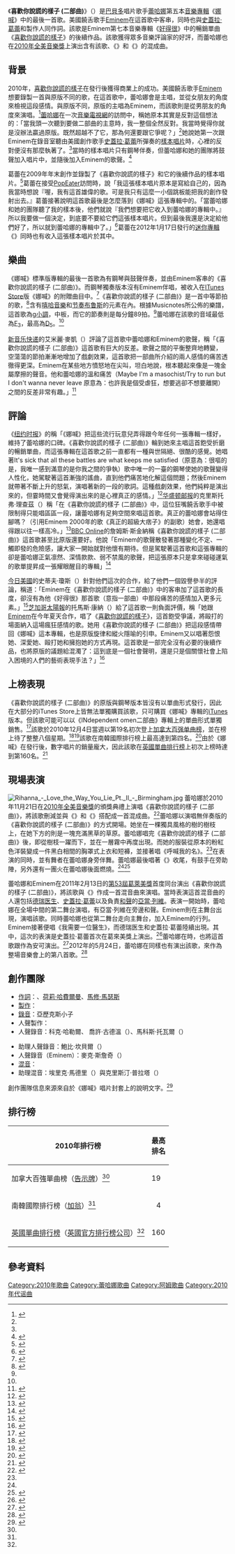 {{noteTA
|G1=Music
|G2=Show
|G3=Rihanna
}}
{{Infobox song
| Name           = 喜歡你說謊的樣子 (二部曲)
| original_name = Love the Way You Lie (Part II)
| language = en
| Artist         = [[蕾哈娜|蕾哈娜]]與[[Eminem|Eminem]]合作
| type = song
| Album          = [[娜喊|娜喊]]
| Genre          = [[节奏布鲁斯|节奏布鲁斯]], [[嘻哈音樂|嘻哈]]
| Length         = {{Duration|m=4|s=56}} <small>（專輯版本）</small><br>{{Duration|m=4|s=15}} <small>（鋼琴版本）</small>
| Label          = {{Flat list|
*[[Def_Jam唱片公司|Def Jam]]
*SRP}}
| Recorded       = 2010年<br>西湖錄音工作室<br>（[[加利福尼亚州|加利福尼亚州]][[洛杉矶|洛杉矶]]）;<br>肖像工作室<br>（[[密歇根州|密歇根州]]{{link-en|芬代爾|Ferndale, Michigan}}）
| Writer         = {{Flat list|
*{{link-en|亞歷山大·格蘭特|Alex da Kid}}
*[[荷莉·哈費爾曼|荷莉·哈費爾曼]]
*[[Eminem|馬修·馬瑟斯]]}}
| Producer       = {{Flat list|
*{{link-en|亞歷克斯小子|Alex da Kid}}
*{{link-en|科克·哈勒爾|Kuk Harrell}}}}
}}
《'''喜歡你說謊的樣子 (二部曲)'''》（{{lang-en|Love the Way You Lie (Part II)}}）是[[巴貝多|巴貝多]]唱片歌手[[蕾哈娜|蕾哈娜]]第五本[[音樂專輯|音樂專輯]]《[[娜喊|娜喊]]》中的最後一首歌。美國饒舌歌手[[Eminem|Eminem]]在這首歌中客串，同時也與[[史蓋拉·葛蕾|史蓋拉·葛蕾]]和製作人{{link-en|亞歷克斯小子|Alex da Kid}}同作詞。該歌是Eminem第七本音樂專輯《[[好得很_(阿姆專輯)|好得很]]》中的暢銷單曲《[[喜歡你說謊的樣子|喜歡你說謊的樣子]]》的後續作品。該歌獲得眾多音樂評論家的好評，而蕾哈娜也在[[2010年全美音樂獎|2010年全美音樂獎]]上演出含有該歌、《{{link-en|呼喊我的名|What's My Name?}}》和《{{link-en|萬中選一 (蕾哈娜單曲)|Only Girl (In the World)|萬中選一}}》的混成曲。

==背景==

2010年，[[喜歡你說謊的樣子|喜歡你說謊的樣子]]在發行後獲得商業上的成功。美國饒舌歌手[[Eminem|Eminem]]想要錄製一首與原版不同的歌，在這首歌中，蕾哈娜會是主唱，並從女朋友的角度來檢視這段感情。與原版不同，原版的主唱為Eminem，而該歌則是從男朋友的角度來演唱。<ref>{{cite web|last=Muhammad|first=Latifah|url=http://www.theboombox.com/2010/10/19/rihanna-eminem-love-the-way-you-lie-sequel|title=Rihanna and Eminem to make a Love the Way You Lie sequel|work=The Boombox|publisher=[[美国在线|AOL Inc.]]|date=2010-10-19|accessdate=2011-06-21|archive-date=2013-06-02|archive-url=https://web.archive.org/web/20130602161225/http://www.theboombox.com/2010/10/19/rihanna-eminem-love-the-way-you-lie-sequel|dead-url=no}}</ref>[[蕾哈娜|蕾哈娜]]在一次[[音樂電視網|音樂電視網]]的訪問中，稱她原本其實是反對這個想法的：「當我頭一次聽到要做二部曲的主意時，我一整個全然反對。我當時覺得你就是沒辦法贏過原版。既然超越不了它，那為何還要跟它爭呢？」<ref name=sun/>她說她第一次跟Eminem在錄音室聽由美國創作歌手[[史蓋拉·葛蕾|史蓋拉·葛蕾]]所彈奏的[[樣本唱片|樣本唱片]]時，心裡的反對便沒有那麼執著了。<ref name=sun/>當時的樣本唱片只有鋼琴伴奏，但蕾哈娜和她的團隊將鼓聲加入唱片中，並隨後加入Eminem的歌聲。<ref name=sun>{{cite news|url=http://www.torontosun.com/entertainment/music/2010/10/30/15890306-wenn-photo.html|title=Rihanna worried about Eminem duet sequel|work=Toronto Sun|publisher=Mention|date=2010-10-30|accessdate=2011-06-21|archive-date=2012-12-27|archive-url=https://www.webcitation.org/6DDFThdbD?url=http://www.torontosun.com/entertainment/music/2010/10/30/15890306-wenn-photo.html|dead-url=no}}</ref> 

葛蕾在2009年年末創作並錄製了《喜歡你說謊的樣子》和它的後續作品的樣本唱片。<ref>{{cite news|last=Dombrowski|first=Chris|title=Going to Grammys|url=http://theworldlink.com/news/local/article_4f9bdb96-30fe-11e0-9f4b-001cc4c002e0.html|accessdate=17 July 2011|newspaper=The World|date=5 February 2011|archive-date=2012-08-14|archive-url=https://www.webcitation.org/69v0pEve8?url=http://theworldlink.com/news/local/article_4f9bdb96-30fe-11e0-9f4b-001cc4c002e0.html|dead-url=no}}</ref>葛蕾在接受[[PopEater|PopEater]]訪問時，說「我這張樣本唱片原本是寫給自己的，因為我當時想說『喔，我有這首雄偉的歌。可是我只有這麼一小個跳板能把我的創作發射出去。』葛蕾接著說明這首歌最後是怎麼落到《娜喊》這張專輯中的。「當蕾哈娜和她的團隊聽了我的樣本後，他們就說『我們想要把它收入到蕾哈娜的專輯中。』所以我要做一個決定，到底要不要給它們這張樣本唱片。但到最後我還是決定給他們好了，所以就到蕾哈娜的專輯中了。」<ref name=PopEater>{{cite web|last=Baltin|first=Steve|title=New music: Skylar Grey – ‘Love the Way You Lie’ (Demo)|url=http://www.popeater.com/2011/02/01/skylar-grey-love-the-way-you-lie-demo/|work=[[赫芬顿邮报|PopEater]]|publisher=[[美国在线|AOL Television]]|accessdate=February 1, 2011|archive-date=2012-12-08|archive-url=https://www.webcitation.org/6ClNMzFS5?url=http://www.popeater.com/2011/02/01/skylar-grey-love-the-way-you-lie-demo/|dead-url=yes}}</ref>葛蕾在2012年1月17日發行的[[迷你專輯|迷你專輯]]《{{link-en|The Buried Sessions of Skylar Grey|The Buried Sessions of Skylar Grey}}》同時也有收入這張樣本唱片於其中。

==樂曲==
《娜喊》標準版專輯的最後一首歌為有鋼琴與鼓聲伴奏，並由Eminem客串的《喜歡你說謊的樣子 (二部曲)》。而鋼琴獨奏版本沒有Eminem伴唱，被收入在[[ITunes_Store|ITunes Store]]版《娜喊》的附贈曲目中。<ref>{{cite web|last=Vena|first=Jocelyn|title=Rihanna Initially Against 'Love The Way You Lie (Part II)' With Eminem|url=http://www.mtv.com/news/articles/1651117/20101029/eminem.jhtml|publisher=MTV Networks|date=2010-10-29|accessdate=2011-01-29|archive-date=2010-12-29|archive-url=https://web.archive.org/web/20101229183624/http://www.mtv.com/news/articles/1651117/20101029/eminem.jhtml|dead-url=no}}</ref>《喜歡你說謊的樣子 (二部曲)》是一首中等節拍的歌，<ref name="sheet">{{cite web|title=Rihanna, 'Love The Way You Lie Part II' – Composition Sheet Music|work=''Musicnotes.com''|publisher=Sony/ATV Music Publishing}}</ref>含有[[嘻哈音樂|嘻哈音樂]]和[[节奏布鲁斯|节奏布鲁斯]]的元素在內。根據Musicnotes所公佈的樂譜，這首歌為[[g小調|g小調]]，中板，而它的節奏則是每分鐘89拍。<ref name="sheet"/>蕾哈娜在該歌的音域最低為[[F_(音名)|F]]<sub>3</sub>，最高為[[D_(音名)|D]]<sub>5</sub>。<ref name="sheet"/>

[[新音乐快递|新音乐快递]]的艾米麗·麥凱（{{lang|en|Emily Mackay}}）評論了這首歌中蕾哈娜和Eminem的歌聲，稱「《喜歡你說謊的樣子 (二部曲)》這首歌有巨大的反差。歌聲之間的平衡整齊地轉變，空蕩蕩的節拍漸漸地增加了戲劇效果，這首歌把一部曲所介紹的兩人感情的痛苦透徹得更深。Eminem在某些地方憤怒地在尖叫，坦白地說，根本聽起來像是一塊金屬摩擦的聲音。他和蕾哈娜的溫和痛苦（Maybe I'm a masochist/Try to run but I don't wanna never leave 原意為：也許我是個受虐狂，想要逃卻不想要離開）之間的反差非常有趣。」<ref>{{cite news|url=http://www.nme.com/reviews/rihanna/11718|title=Album Review: Rihanna - Loud|work=[[NME|NME]]|publisher=IPC Media|date=2010-11-12|accessdate=2011-06-21|archive-date=2016-02-01|archive-url=https://web.archive.org/web/20160201075247/http://www.nme.com/reviews/rihanna/11718|dead-url=no}}</ref>

==評論==
{{RoughTranslation|||章節}}
《[[纽约时报|纽约时报]]》的{{link-en|喬恩·派瑞勒斯|Jon Pareles}}稱「《娜喊》把這些流行玩意兒弄得跟今年任何一張專輯一樣好，維持了蕾哈娜的口碑。《喜歡你說謊的樣子 (二部曲)》輪到她來主唱這首飽受折磨的暢銷單曲，而這張專輯在這首歌之前一直都有一種與世隔絕、很酷的感覺。她唱著It's sick that all these battles are what keeps me satisfied（原意為：很嘔的是，我唯一感到滿意的是你我之間的爭執）歌中唯一的一臺的鋼琴使她的歌聲變得人性化，她駕駛著這首漸強的謠曲，直到他們痛苦地化解這個問題；然後Eminem就帶著不斷上升的怒氣，演唱著新的一段的歌詞。這種戲劇效果，他們純粹是演出來的，但霎時間又會覺得演出來的是心裡真正的感情。」<ref>{{cite news|last=Pareles|first=John|url=http://www.nytimes.com/2010/11/16/arts/music/16choice.html|title=Critics Choice -New CDs|work=[[The_New_York_Times|The New York Times]]|publisher=Arthur Ochs Sulzberger, Jr.|date=2010-11-15|accessdate=2011-06-21|archive-date=2012-09-05|archive-url=https://archive.today/20120905110547/http://www.nytimes.com/2010/11/16/arts/music/16choice.html?_r=1|dead-url=no}}</ref>[[华盛顿邮报|华盛顿邮报]]的克里斯托弗·理查茲（{{lang|en|Christopher Richards}}）稱「在《喜歡你說謊的樣子 (二部曲)》中，這位狂嘴饒舌歌手中被限制得只能唱區區一段，讓蕾哈娜有足夠空間來唱這首歌。真正的蕾哈娜會站得住腳嗎？（引用Eminem 2000年的歌《真正的超級大痞子》的副歌）她會，她還唱得跟以往一樣高冷。」<ref>{{cite news|last=Richards|first=Chris|url=http://www.washingtonpost.com/wp-dyn/content/article/2010/11/15/AR2010111506697.html|title=Rihanna's new albums: 'Loud,' yes, but what's clear?|work=[[The_Washington_Post|The Washington Post]]|publisher=Katharine Weymouth|date=2010-11-16|accessdate=2011-06-21|archive-date=2018-09-30|archive-url=https://web.archive.org/web/20180930095210/http://www.washingtonpost.com/wp-dyn/content/article/2010/11/15/AR2010111506697.html|dead-url=no}}</ref>[[BBC_Online|BBC Online]]的詹姆斯·斯金納稱《喜歡你說謊的樣子 (二部曲)》這首歌甚至比原版還要好。他說「Eminem的歌聲散發著那種變化不定、一觸即發的危險感，讓大家一開始就對他懷有期待。但是駕駛著這首歌和這張專輯的卻是蕾哈娜正氣凛然、深情款款、弱不禁風的歌聲，把這張原本只是拿來碰碰運氣的歌單提昇成一張耀眼醒目的專輯」<ref>{{cite news|last=Skinner|first=James|url=http://www.bbc.co.uk/music/reviews/x5fd|title=Music – Review of Rihanna –Loud|publisher=[[BBC|BBC]]|date=2010-11-15|accessdate=2011-01-29|archive-date=2016-11-29|archive-url=https://web.archive.org/web/20161129131729/http://www.bbc.co.uk/music/reviews/x5fd/|dead-url=no}}</ref> 

[[今日美國|今日美國]]的史蒂夫·瓊斯（{{lang|en|Steve Jones}}）針對他們這次的合作，給了他們一個毀譽參半的評論，稱道：「Eminem在《喜歡你說謊的樣子 (二部曲)》中的客串加了這首歌的長度，卻沒有為他《好得很》那首歌（意指一部曲）中那段痛苦的感情加入更多元素。」<ref>{{cite news|last=Jones|first=Steve|url=http://www.usatoday.com/life/music/reviews/2010-11-16-listen16_ST_N.htm|title=Listen Up: Rihanna is living out 'Loud' on new album|work=[[USA_Today|USA Today]]|publisher=Gannett Company|date=2010-11-16|accessdate=2010-11-18|archive-date=2012-12-08|archive-url=https://www.webcitation.org/6ClNYz28M?url=http://usatoday30.usatoday.com/life/music/reviews/2010-11-16-listen16_ST_N.htm|dead-url=no}}</ref>[[芝加哥太陽報|芝加哥太陽報]]的托馬斯·康納（{{lang|en|Thomas Conner}}）給了這首歌一則負面評價，稱「她跟[[Eminem|Eminem]]在今年夏天合作，唱了《[[喜歡你說謊的樣子|喜歡你說謊的樣子]]》，這首飽受爭議，將毆打的場面納入這場瘋狂感情的歌。她用《喜歡你說謊的樣子 (二部曲)》把這段感情帶回《娜喊》這本專輯，也是原版旋律和縱火隱喻的引申。Eminem又以唱著怨恨她、深愛她、毆打她和擁抱她的方式再現。這首歌是一部完全沒有必要的後續作品，也將原版的議題給混濁了：這到底是一個社會聲明，還是只是個關懷社會上陷入困境的人們的藝術表現手法？」<ref>{{cite news|last=Conner|first=Thomas|url=http://www.suntimes.com/entertainment/2896510,conner-rhianna-loud-review-111610.article|title='Loud' a well-deserved party for Rihanna|work=[[Chicago_Sun-Times|Chicago Sun-Times]]|publisher=John Barron|date=2010-11-12|accessdate=2010-11-12|deadurl=yes|archiveurl=https://web.archive.org/web/20101127070714/http://www.suntimes.com/entertainment/2896510%2Cconner-rhianna-loud-review-111610.article|archivedate=2010-11-27}}</ref>

==上榜表現==
《喜歡你說謊的樣子 (二部曲)》的原版與鋼琴版本皆沒有以單曲形式發行，因此在大部分的iTunes Store上皆無法單獨購買該歌，只可購買《娜喊》專輯的[[iTunes|iTunes]]版本。但該歌可能可以以《INdependent omen二部曲》專輯上的單曲形式單獨銷售。<ref>{{cite web|url=http://itunes.apple.com/us/album/loud/id402920935|title=Loud US iTunes|date=2010-11-16|work=[[iTunes_Store|iTunes Store]] US|publisher=([[Apple_Inc|Apple Inc]])|accessdate=2014-02-09|archive-date=2011-08-31|archive-url=https://web.archive.org/web/20110831005601/http://itunes.apple.com/us/album/loud/id402920935|dead-url=no}}</ref>該歌於2010年12月4日當週以第19名初次登上[[加拿大百强单曲榜|加拿大百强单曲榜]]，並在榜上待了整整八個星期。<ref name="CA">{{cite web|url=http://www.billboard.com/charts/2010-12-04/canadian-hot-100?order=gainer|title=Canadian Hot 100: Week of December 04, 2010 (Biggest Jump)|work=[[告示牌_(雜誌)|Billboard]]|publisher=(Prometheus Global Media)|date=2010-12-04|accessdate=2011-09-03|archive-date=2013-07-04|archive-url=https://web.archive.org/web/20130704235207/http://www.billboard.com/charts/2010-12-04/canadian-hot-100?order=gainer|dead-url=no}}</ref><ref>{{cite web|url={{BillboardURLbyName|artist=rihanna|chart=all}} |title=Love the Way You Lie, Pt. 2 |work=Billboard|publisher=(Prometheus Global Media)|date=2011-05-19|accessdate=2011-09-03}}</ref>該歌在南韓國際排行榜上最高達到第四名。<ref name="SouthKoreaPeak">{{cite web |url=http://gaonchart.co.kr/main/section/online/download/list.gaon?nationGbn=E |title=South Korea Gaon International Chart (Week: 2010.11.28 - 2010.12.04) |publisher=Gaon Chart |accessdate=2012-01-24 |deadurl=yes |archiveurl=https://www.webcitation.org/6FRm3Uvas?url=http://gaonchart.co.kr/main/section/online/download/list.gaon?nationGbn=E |archivedate=2013-03-28 }}</ref>由於《娜喊》在發行後，數字唱片的銷量龐大，因此該歌在[[英國單曲排行榜|英國單曲排行榜]]上初次上榜時達到第160名。<ref name="UKChart">{{cite web|url=http://www.zobbel.de/|title=Chart Log UK: Chart entries update|publisher=The Official Charts Company|date=2010-11-27|accessdate=2011-10-15|archive-date=2013-07-24|archive-url=https://www.webcitation.org/6ILagTUK8?url=http://www.zobbel.de/|dead-url=no}}</ref>

==現場表演==
[[File:Rihanna_-_Love_the_Way_You_Lie_Pt._II_-_Birmingham.jpg|thumb]]
蕾哈娜於2010年11月21日在[[2010年全美音樂獎|2010年全美音樂獎]]的頒獎典禮上演唱《喜歡你說謊的樣子 (二部曲)》，將該歌刪減並與《{{link-en|萬中選一 (蕾哈娜單曲)|Only Girl (In the World)|萬中選一}}》和《{{link-en|呼喊我的名|What's My Name?}}》搭配成一首混成曲。<ref name="AMA2010">{{cite web|last=Ziegbe|first=Mawuse|url=http://www.mtv.com/news/articles/1652754/20101121/rihanna.jhtml|title=Rihanna Opens American Music Awards With Island Flavor|work=[[MTV|MTV]]|publisher=[[Viacom|Viacom]]|date=2010-11-21|accessdate=2010-11-21|archive-date=2012-12-27|archive-url=https://www.webcitation.org/6DDFZVd5N?url=http://www.mtv.com/news/articles/1652754/rihanna-opens-american-music-awards-with-island-flavor.jhtml|dead-url=no}}</ref>蕾哈娜以演唱無伴奏版的《喜歡你說謊的樣子 (二部曲)》的方式開場。她坐在一棵獨具風格的樹的樹枝上，在她下方的則是一塊充滿黑草的草原。蕾哈娜唱完《喜歡你說謊的樣子 (二部曲)》後，即從樹枝一躍而下，並在一層霧中再度出現。而她的服裝從原本的粉紅色洋裝變成一件黑白相間的胸罩式上衣和短褲，並接著唱《呼喊我的名》。<ref name="AMA2010"/>在表演的同時，並有舞者在蕾哈娜身旁伴舞。蕾哈娜最後唱著《{{link-en|萬中選一 (蕾哈娜單曲)|Only Girl (In the World)|萬中選一}}》收尾，有鼓手在旁助陣，另外還有一團火在蕾哈娜後面燃燒。<ref name="AMA2010"/><ref>{{cite news|url=http://www.dailymail.co.uk/tvshowbiz/article-1331913/American-Music-Awards-2010-Rihanna-debuts-wild-new-style.html|title=Rihanna debuts yet another wild new style at the American Music Awards|work=Mail Online|publisher=Associated Newspapers Ltd|date=2010-11-22|accessdate=2011-06-16|archive-date=2020-11-25|archive-url=https://web.archive.org/web/20201125005734/https://www.dailymail.co.uk/tvshowbiz/article-1331913/American-Music-Awards-2010-Rihanna-debuts-wild-new-style.html|dead-url=no}}</ref>

蕾哈娜和Eminem在2011年2月13日的[[第53屆葛萊美獎|第53屆葛萊美獎]]首度同台演出《喜歡你說謊的樣子 (二部曲)》，將該歌與《{{link-en|我需要一位醫生|I Need a Doctor}}》作成一首混音曲來演唱。當時表演這首混音曲的人還包括[[德瑞医生|德瑞医生]]、[[史蓋拉·葛蕾|史蓋拉·葛蕾]]以及負責[[和聲歌手|和聲]]的[[亞當·列維|亞當·列維]]。表演一開始時，蕾哈娜在全場中間的第二舞台演唱，有亞當·列維在旁邊和聲。Eminem則在主舞台出現，演唱該歌。同時蕾哈娜也從第二舞台走向主舞台，加入Eminem的行列。Eminem接著便唱《我需要一位醫生》，而德瑞医生和史蓋拉·葛蕾陸續出現。其中，這次的表演是史蓋拉·葛蕾首次在葛來美獎上演出。<ref>{{cite web|url=http://www.rap-up.com/2011/02/13/video-eminem-performs-at-grammys-with-rihanna-dr-dre-and-skylar-grey/|title=Eminem performs at Grammys with Rihanna, Dr. Dre, and  Skylar Grey|work=Rap-Up|publisher=Devin Lazerine|date=2011-02-13|accessdate=2011-06-21|archive-date=2012-12-27|archive-url=https://www.webcitation.org/6DDFe3jHP?url=http://www.rap-up.com/2011/02/13/video-eminem-performs-at-grammys-with-rihanna-dr-dre-and-skylar-grey/|dead-url=no}}</ref>蕾哈娜在{{link-en|娜喊巡迴演唱會|Loud Tour}}時，也將這首歌跟{{link-en|小雨傘|Umbrella (song)}}作為安可演出。<ref>{{cite web|last=Serpick|first=Evan|url=http://www.rollingstone.com/music/news/rihanna-performs-high-energy-hit-filled-tour-kickoff-20110605|title=Bikinis, Handcuffs and a Prince Cover: Rihanna Kicks Off Over-the-Top Summer Tour|work=[[Rolling_Stone|Rolling Stone]]|publisher=Wenner Media|date=2011-06-05|accessdate=2011-06-05|archive-date=2016-12-31|archive-url=https://web.archive.org/web/20161231063859/http://www.rollingstone.com/music/news/rihanna-performs-high-energy-hit-filled-tour-kickoff-20110605|dead-url=no}}</ref>2012年的5月24日，蕾哈娜在{{link-en|BBC Radio 1的大週末|Radio 1's Big Weekend}}同樣也有演出該歌，來作為整場音樂會上的第八首歌。<ref name="Hackney">{{cite web|url=http://www.bbc.co.uk/music/events/e9wmxj/acts/adjc6q|title=Rihanna - Set list|publisher=BBC|date=June 24, 2012|accessdate=July 8, 2012|archive-date=2012-08-19|archive-url=https://web.archive.org/web/20120819194411/http://www.bbc.co.uk/music/events/e9wmxj/acts/adjc6q|dead-url=no}}</ref>

==創作團隊==
{{col-begin}}
{{col-2}}
*[[作詞|作詞]]：{{link-en|亞歷山大·格蘭特|Alex da Kid}}、[[荷莉·哈費爾曼|荷莉·哈費爾曼]]、[[Eminem|馬修·馬瑟斯]]
*[[製作|製作]]：{{link-en|亞歷克斯小子|Alex da Kid}}
*[[錄音|錄音]]：亞歷克斯小子
*人聲製作：{{link-en|科克·哈勒爾|Kuk Harrell}}
*人聲錄音：科克·哈勒爾、 喬許·古德溫（{{lang|en|Josh Gudwin}}）、馬科斯·托瓦爾（{{lang|en|Marcos Tovar}}）
{{col-2}}
*助理人聲錄音：鮑比·坎貝爾（{{lang|en|Bobby Campbell}}）
*人聲錄音（Eminem）：麥克·斯詹奇（{{lang|en|Mike Strange}}）
*[[混音|混音]]：{{link-en|曼尼·馬羅金|Manny Marroquin}}
*助理混音：埃里克·馬德里（{{lang|en|Erik Madrid}}）與克里斯汀·普拉塔（{{lang|en|Christian Plata}}）
{{col-end}}

創作團隊信息來源來自於《娜喊》唱片封套上的說明文字。<ref name="CD notes">{{Cite music release notes |title=[[娜喊|Loud]] |type=album |others=[[Rihanna|Rihanna]] |date=2010 |format=liner notes |publisher=[[Def_Jam_Recordings|Def Jam Recordings]]}}</ref>

==排行榜==
{| class="wikitable sortable plainrowheaders" style="text-align:center;"
|-
!scope="col"| 2010年排行榜
!scope="col"| 最高<br />排名
|-
! scope="row"| 加拿大百強單曲榜（[[告示牌_(雜誌)|告示牌]]）<ref name="CA" />
|19
|-
! scope="row"| 南韓國際排行榜（[[Gaon_Chart|加翁]]）<ref name="SouthKoreaPeak"/>
| style="text-align:center;"|4
|-
! scope="row"| [[英國單曲排行榜|英國單曲排行榜]]（[[英國官方排行榜公司|英國官方排行榜公司]]）<ref name="UKChart"/>
|160
|}

==參考資料==
{{Reflist|2}}

{{蕾哈娜单曲}}

[[Category:2010年歌曲|Category:2010年歌曲]]
[[Category:蕾哈娜歌曲|Category:蕾哈娜歌曲]]
[[Category:阿姆歌曲|Category:阿姆歌曲]]
[[Category:2010年代谣曲|Category:2010年代谣曲]]